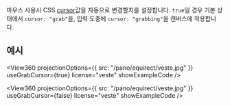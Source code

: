 
<OptionDescriptor type="boolean" defaultVal="true" added="4.0.0" />

마우스 사용시 CSS [cursor](https://developer.mozilla.org/en-US/docs/Web/CSS/cursor)값을 자동으로 변경할지를 설정합니다.
`true`일 경우 기본 상태에서 `cursor: "grab"`을, 입력 도중에 `cursor: "grabbing"`을 캔버스에 적용합니다.

## 예시
<View360
  projectionOptions={{
    src: "/pano/equirect/veste.jpg"
  }}
  useGrabCursor={true}
  license="veste"
  showExampleCode />

<View360
  projectionOptions={{
    src: "/pano/equirect/veste.jpg"
  }}
  useGrabCursor={false}
  license="veste"
  showExampleCode />

